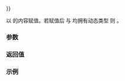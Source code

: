 {{cpp/error/system_error/title|operator{{=}}}}
{{cpp/error/system_error/navbar}}
{{ddcl|since=c++11|1=
system_error&amp; operator=( const system_error&amp; other ) noexcept;
}}

以 {{c|other}} 的内容赋值。若赋值后 {{c|*this}} 与 {{c|other}} 均拥有动态类型 {{tt|std::system_error}} 则 {{c|1=std::strcmp(what(), other.what()) == 0}}。

===参数===
{{par begin}}
{{par | other | 用以赋值的另一 {{tt|system_error}} 对象}}
{{par end}}

===返回值===
{{c|*this}}

===示例===
{{example|code=
#include &lt;cassert&gt;
#include &lt;cstring&gt;
#include &lt;iostream&gt;
#include &lt;system_error&gt;

void print(const std::system_error&amp; e)
{
    std::cout &lt;&lt; "code:    [" &lt;&lt; e.code() &lt;&lt; "]\n"
                 "message: [" &lt;&lt; e.code().message() &lt;&lt; "]\n"
                 "what:    [" &lt;&lt; e.what() &lt;&lt; "]\n\n";
}
 
int main()
{
    std::system_error e1(EDOM, std::generic_category(), "Error info #1");
    print(e1);

    std::system_error e2(EIO, std::system_category(), "Error info #2");
    print(e2);

    e1 = e2;
    assert(std::strcmp(e1.what(), e2.what()) == 0);
    print(e1);
}
|p=true
|output=
code:    [generic:33]
message: [Numerical argument out of domain]
what:    [Error info #1: Numerical argument out of domain]

code:    [system:5]
message: [Input/output error]
what:    [Error info #2: Input/output error]

code:    [system:5]
message: [Input/output error]
what:    [Error info #2: Input/output error]
}}

{{langlinks|en|es|ja|ru}}